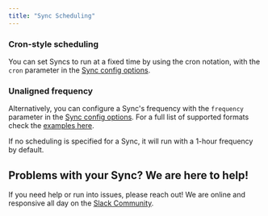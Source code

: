 ```yaml
---
title: "Sync Scheduling"
---
```


### Cron-style scheduling[](#cron-style-scheduling "Direct link to Cron-style scheduling")

You can set Syncs to run at a fixed time by using the cron notation, with the
`cron` parameter in the
[Sync config options](/nango-sync/use-nango/use-nango-sync/create-syncs).

### Unaligned frequency

Alternatively, you can configure a Sync's frequency with the `frequency`
parameter in the
[Sync config options](/nango-sync/use-nango/use-nango-sync/create-syncs). For a
full list of supported formats check the
[examples here](https://github.com/vercel/ms#readme).

<Tip>
  If no scheduling is specified for a Sync, it will run with a 1-hour frequency
  by default.
</Tip>

## Problems with your Sync? We are here to help!

If you need help or run into issues, please reach out! We are online and
responsive all day on the [Slack Community](https://nango.dev/slack).
